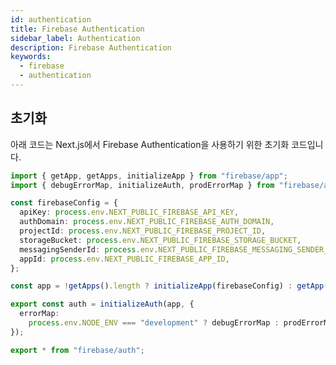 ```yaml
---
id: authentication
title: Firebase Authentication
sidebar_label: Authentication
description: Firebase Authentication
keywords:
  - firebase
  - authentication
---
```


## 초기화

아래 코드는 Next.js에서 Firebase Authentication을 사용하기 위한 초기화 코드입니다.

```typescript
import { getApp, getApps, initializeApp } from "firebase/app";
import { debugErrorMap, initializeAuth, prodErrorMap } from "firebase/auth";

const firebaseConfig = {
  apiKey: process.env.NEXT_PUBLIC_FIREBASE_API_KEY,
  authDomain: process.env.NEXT_PUBLIC_FIREBASE_AUTH_DOMAIN,
  projectId: process.env.NEXT_PUBLIC_FIREBASE_PROJECT_ID,
  storageBucket: process.env.NEXT_PUBLIC_FIREBASE_STORAGE_BUCKET,
  messagingSenderId: process.env.NEXT_PUBLIC_FIREBASE_MESSAGING_SENDER_ID,
  appId: process.env.NEXT_PUBLIC_FIREBASE_APP_ID,
};

const app = !getApps().length ? initializeApp(firebaseConfig) : getApp();

export const auth = initializeAuth(app, {
  errorMap:
    process.env.NODE_ENV === "development" ? debugErrorMap : prodErrorMap,
});

export * from "firebase/auth";
```
